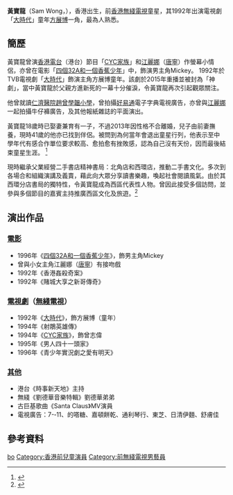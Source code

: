 {{blpsources|time=2020-07-30}}
'''黃寶龍'''（Sam Wong，{{bd|1980年|9月11日|||catIdx=Huang黃}}），香港出生，前[[香港|香港]][[無綫電視|無綫電視]]童星，其1992年出演電視劇「[[大時代|大時代]]」童年[[方展博|方展博]]一角，最為人熟悉。

==簡歷==
黃寶龍曾演[[香港電台|香港電台]]（港台）節目「[[CYC家族|CYC家族]]」和[[江麗娜|江麗娜]]（[[唐寧|唐寧]]）作螢幕小情侶，亦曾在電影「[[四個32A和一個香蕉少年|四個32A和一個香蕉少年]]」中，飾演男主角Mickey。
1992年於TVB電視劇「[[大時代|大時代]]」飾演主角方展博童年。該劇於2015年重播並被封為「神劇」，當中黃寶龍於父親方進新死的一幕十分催淚，令黃寶龍再次引起觀眾關注。

他曾就讀[[仁濟醫院趙曾學韞小學|仁濟醫院趙曾學韞小學]]，曾拍攝[[好易通|好易通]]電子字典電視廣告，亦曾與[[江麗娜|江麗娜]]一起拍攝牛仔褲廣告，及其他報紙雜誌的平面演出。

黃寶龍18歲時已娶妻兼育有一子，不過2013年因性格不合離婚，兒子由前妻撫養，現時41歲的他亦已找到伴侶。被問到為何當年會退出童星行列，他表示至中學年代有感合作單位要求較高、愈拍愈有挫敗感，認為自己沒有天份，因而最後結束童星生涯。
<ref>{{cite news|url=https://www.weekendhk.com/entertainment/%e9%bb%83%e5%af%b6%e9%be%8d-%e7%ab%a5%e5%b9%b4%e6%96%b9%e5%b1%95%e5%8d%9a-plt1-1232250/4/|title=黃寶龍曾演童年方展博 繼承爺爺書店 無悔做童星 剖白退出原因 影視娛樂 新假期娛樂|date=2021年12月8日|website=[[新假期|新假期]]}}</ref>

現時繼承父業經營二手書店精神書局：北角店和西環店，推動二手書文化。多次到各場合和組織演講及義賣，藉此向大眾分享讀書樂趣，喚起社會閱讀風氣。由於其西環分店書局的獨特性，令黃寶龍成為西區代表性人物。曾因此接受多個訪問，並參與多個節目的嘉賓主持推廣西區文化及旅遊。<ref>{{cite news|newspaper=星島日報|url=https://hk.news.yahoo.com/%E6%8F%90%E5%80%A1%E8%AE%80%E9%A2%A8-%E9%A8%8E%E5%96%AE%E8%BB%8A%E7%A9%BF%E9%96%B1%E8%A5%BF%E7%92%B0-222110585.html|title=提倡讀風 騎單車穿閱西環|date=2016年8月15日}}</ref>

==演出作品==
===[[電影|電影]]===
* 1996年《[[四個32A和一個香蕉少年|四個32A和一個香蕉少年]]》，飾男主角Mickey
*曾與小女主角江麗娜（[[唐寧|唐寧]]）有接吻戲
* 1992年《香港姦殺奇案》
* 1992年《賭城大享之新哥傳奇》

===[[電視劇|電視劇]]（[[無綫電視|無綫電視]]）===
* 1992年《[[大時代|大時代]]》，飾方展博（童年）
* 1994年《射鵰英雄傳》
* 1994年《[[CYC家族|CYC家族]]》，飾曾志偉
* 1995年《男人四十一頭家》
* 1996年《青少年實況劇之愛有明天》

===[[其他|其他]]===
* 港台《時事新天地》主持
* 無綫《劉德華音樂特輯》劉德華弟弟
* 古巨基歌曲《Santa Claus》MV演員
* 電視廣告：7-­‐11、的嗒糖、嘉頓餅乾、通利琴行、東芝、日清伊麵、舒膚佳

==參考資料==
{{Reflist}}

{{DEFAULTSORT:Wong}}
[[Category:黃姓|bo]]
[[Category:香港前兒童演員|Category:香港前兒童演員]]
[[Category:前無綫電視男藝員|Category:前無綫電視男藝員]]